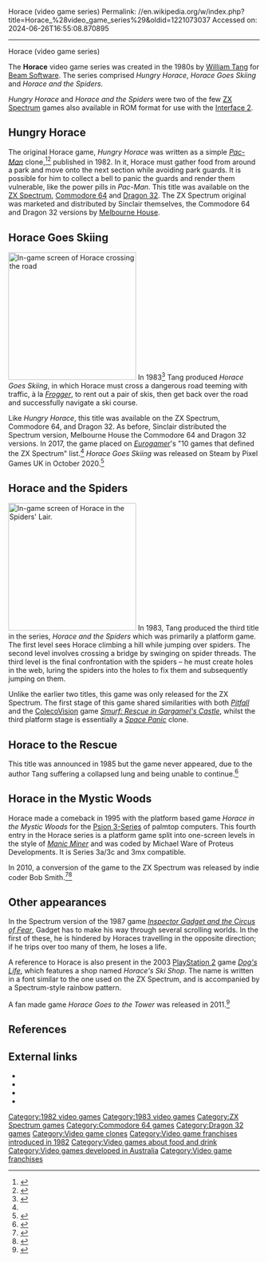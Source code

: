 Horace (video game series)
Permalink: //en.wikipedia.org/w/index.php?title=Horace_%28video_game_series%29&oldid=1221073037
Accessed on: 2024-06-26T16:55:08.870895



------
Horace (video game series)
{{distinguish|Horace (video game)}}
{{Use dmy dates|date=April 2024}}
{{Infobox video game series
|title              = Horace
|image              = [[Image:WilliamTangsHorace.jpg]]
|caption            = Horace (as depicted on the ''Hungry Horace'' cover)
|developer          = [[Beam Software]]
|publisher          = [[Sinclair Research]]<br>[[Krome Studios Melbourne|Melbourne House]]
|genre              = [[Video game genres#Maze|Maze]]<br>[[Action game|Action]]<br>[[Platform game|Platform]]
|creator            = [[William Tang (video game designer)|William Tang]]
|platforms          = [[ZX Spectrum]]<br>[[Commodore 64]]<br>[[Dragon 32/64]]<br>[[Timex Sinclair 2068]]
}}

The '''Horace''' video game series was created in the 1980s by [[William Tang (video game designer)|William Tang]] for [[Beam Software]]. The series comprised ''Hungry Horace'', ''Horace Goes Skiing'' and ''Horace and the Spiders''.

''Hungry Horace'' and ''Horace and the Spiders'' were two of the few [[ZX Spectrum]] games also available in ROM format for use with the [[ZX Interface 2|Interface 2]].

==Hungry Horace==
{{Main|Hungry Horace}}
The original Horace game, ''Hungry Horace'' was written as a simple ''[[Pac-Man]]'' clone,<ref>{{cite web|url=http://www.crashonline.org.uk/06/runit.htm |title=CRASH 6 – Run It Again |publisher=Crashonline.org.uk |access-date=2011-02-06}}</ref><ref>{{cite news |title=Escape! |url=https://archive.org/stream/popular-computing-weekly-1983-01-06/PopularComputing_Weekly_Issue_1983-01-06#page/n11/mode/2up |work=Popular Computing Weekly |issue=6 January 1983}}</ref> published in 1982. In it, Horace must gather food from around a park and move onto the next section while avoiding park guards. It is possible for him to collect a bell to panic the guards and render them vulnerable, like the power pills in ''Pac-Man''. This title was available on the [[ZX Spectrum]], [[Commodore 64]] and [[Dragon 32]]. The ZX Spectrum original was marketed and distributed by Sinclair themselves, the Commodore 64 and Dragon 32 versions by [[Krome Studios Melbourne|Melbourne House]].

==Horace Goes Skiing==
[[Image:HoraceSkiingGame1.png|256px|thumb|right|In-game screen of ''Horace'' crossing the road]]
In 1983<ref name=eurogamer>{{cite web|last1=Mason|first1=Graeme|title=10 games that defined the ZX Spectrum|url=http://www.eurogamer.net/articles/2017-04-09-10-games-that-defined-the-zx-spectrum|website=[[Eurogamer]]|publisher=Gamer Network|access-date=10 April 2017|date=9 April 2017}}</ref> Tang produced ''Horace Goes Skiing'', in which Horace must cross a dangerous road teeming with traffic, à la ''[[Frogger]]'', to rent out a pair of skis, then get back over the road and successfully navigate a ski course.

Like ''Hungry Horace'', this title was available on the ZX Spectrum, Commodore 64, and Dragon 32. As before, Sinclair distributed the Spectrum version, Melbourne House the Commodore 64 and Dragon 32 versions. In 2017, the game placed on ''[[Eurogamer]]'''s "10 games that defined the ZX Spectrum" list.<ref name=eurogamer />
''Horace Goes Skiing'' was released on Steam by Pixel Games UK in October 2020.<ref>{{Cite web|title=Horace Goes Skiing on Steam|url=https://store.steampowered.com/app/1443640/Horace_Goes_Skiing/|access-date=2021-02-17|website=store.steampowered.com}}</ref>

==Horace and the Spiders==
[[Image:HoraceSpidersGame3.png|256px|thumb|left|In-game screen of ''Horace'' in the Spiders' Lair.]]
In 1983, Tang produced the third title in the series, ''Horace and the Spiders'' which was primarily a platform game. The first level sees Horace climbing a hill while jumping over spiders. The second level involves crossing a bridge by swinging on spider threads. The third level is the final confrontation with the spiders – he must create holes in the web, luring the spiders into the holes to fix them and subsequently jumping on them.

Unlike the earlier two titles, this game was only released for the ZX Spectrum. The first stage of this game shared similarities with both ''[[Pitfall!|Pitfall]]'' and the [[ColecoVision]] game ''[[Smurf: Rescue in Gargamel's Castle]]'', whilst the third platform stage is essentially a ''[[Space Panic]]'' clone.

==Horace to the Rescue==
This title was announced in 1985 but the game never appeared, due to the author Tang suffering a collapsed lung and being unable to continue.<ref>{{cite web|url=http://www.crashonline.org.uk/39/taylor.htm |title=CRASH 29 – TAYLOR MADE FOR MELBOURNE |publisher=Crashonline.org.uk |access-date=2011-02-06}}</ref>

==Horace in the Mystic Woods==
Horace made a comeback in 1995 with the platform based game ''Horace in the Mystic Woods'' for the [[Psion Series 3|Psion 3-Series]] of palmtop computers. This fourth entry in the Horace series is a platform game split into one-screen levels in the style of ''[[Manic Miner]]'' and was coded by Michael Ware of Proteus Developments. It is Series 3a/3c and 3mx compatible.

In 2010, a conversion of the game to the ZX Spectrum was released by indie coder Bob Smith.<ref>{{cite web|url=http://www.worldofspectrum.org/infoseekid.cgi?id=0025136 |title=Horace in the Mystic Woods conversion at World of Spectrum |publisher=Worldofspectrum.org |access-date=2011-02-06}}</ref><ref>{{cite news |title=Horace in the Mystic Woods released on ZX Spectrum |url=http://retroactionmagazine.com/retronews/horace-in-the-mystic-woods-released-on-zx-spectrum/ |access-date=22 October 2019 |work=Retro Action |date=24 September 2010}}</ref>

==Other appearances==
In the Spectrum version of the 1987 game ''[[Inspector Gadget and the Circus of Fear]]'', Gadget has to make his way through several scrolling worlds. In the first of these, he is hindered by Horaces travelling in the opposite direction; if he trips over too many of them, he loses a life.

A reference to Horace is also present in the 2003 [[PlayStation 2]] game ''[[Dog's Life]]'', which features a shop named ''Horace's Ski Shop''. The name is written in a font similar to the one used on the ZX Spectrum, and is accompanied by a Spectrum-style rainbow pattern.

A fan made game ''Horace Goes to the Tower'' was released in 2011.<ref>{{cite news |url=http://retroactionmagazine.com/retronews/horace-goes-to-the-tower-released-on-zx-spectrum/ |access-date=22 October 2019 |work=Retro Action |issue=31 Aug 2011|title=Horace Goes to the Tower released on ZX Spectrum}}</ref>

==References==
{{reflist}}

==External links==
* {{moby game|id=-group/horace-games|name=''Horace'' series}} 
* {{WoS game|id=0002351|name=Horace Goes Skiing}}
* {{WoS game|id=0002390|name=Hungry Horace}}
* {{WoS game|id=0002350|name=Horace and the Spiders}}

[[Category:1982 video games]]
[[Category:1983 video games]]
[[Category:ZX Spectrum games]]
[[Category:Commodore 64 games]]
[[Category:Dragon 32 games]]
[[Category:Video game clones]]
[[Category:Video game franchises introduced in 1982]]
[[Category:Video games about food and drink]]
[[Category:Video games developed in Australia]]
[[Category:Video game franchises]]
